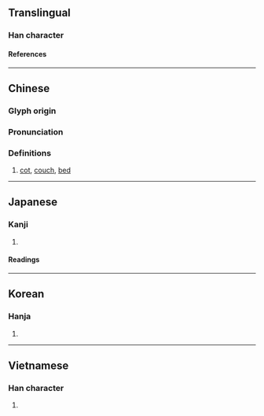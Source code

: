 {{character info/new}}
==Translingual==

===Han character===
{{Han char|rn=75|rad=木|as=10|sn=14|four=46927|canj=DASM|ids=⿰木𦐇}}

====References====
{{Han ref|kx=0545.090|dkj=15292|dj=0932.180|hdz=21263.190|uh=69BB}}

----

==Chinese==
{{zh-forms}}

===Glyph origin===
{{Han etym}}

===Pronunciation===
{{zh-pron
|m=tà
|c=taap3
|mc=y
|oc=y
|ma=
|cat=n
}}

===Definitions===
{{zh-hanzi}}

# [[cot]], [[couch]], [[bed]]

----

==Japanese==

===Kanji===
{{ja-kanji|grade=|rs=木10}}

# {{defn|lang=ja|sort=木10}}

====Readings====
{{ja-readings
|goon=とう<たふ
|kanon=とう<たふ
|toon=<たつ, <とん
|kun=こしかけ-, しじ-<しぢ-
}}
{{attention|ja|confirm たつ as in こたつ}}

----

==Korean==

===Hanja===
{{ko-hanja|탑}}

# {{defn|lang=ko|sort=木10}}

----

==Vietnamese==

===Han character===
{{vi-readings|rs=木10|reading=[[chõng]], [[tháp]]}}

# {{defn|lang=vi|sort=木10}}